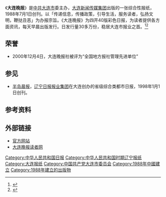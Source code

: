 《'''大连晚报'''》是[[中共|中共]][[大连市|大连市]]委主办，[[大连新闻传媒集团|大连新闻传媒集团]]出版的一张综合性报纸，1988年7月1日创刊。以「传递信息，传播政策，引导生活，服务读者，弘扬文明，鞭挞丑恶」为办报宗旨。《大连晚报》为四开40版彩色日报，为读者提供各方面资讯，每天早晨出版发行。日发行量30多万份，稳居大连市报业之首。<ref >{{cite web |url=http://www.abbao.cn/paper/paper_3641.html |language= |title=大连晚报 |publisher=abbao.cn |date= |accessdate=2013年11月 |archive-date=2020-05-31 |archive-url=https://web.archive.org/web/20200531004712/http://www.abbao.cn/paper/paper_3641.html |dead-url=yes }}</ref><ref>{{cite web |url=http://www.soubaoad.com/purchase/recommend/15417.shtml |language= |title=大连晚报在线看 |publisher=搜报网 |date=2010-05-31 |accessdate= |deadurl=yes |archiveurl=https://web.archive.org/web/20131110025805/http://www.soubaoad.com/purchase/recommend/15417.shtml |archivedate=2013-11-10 }}</ref>

== 荣誉 ==
*2000年12月4日，大连晚报社被评为“全国地方报社管理先进单位”

== 参见 ==
*[[半岛晨报|半岛晨报]]，[[辽宁日报报业集团|辽宁日报报业集团]]在大连创办的省级综合类都市日报，1998年1月1日创刊。

== 参考资料 ==
{{reflist}}

== 外部链接 ==
*[http://www.dlwb.com.cn/ 官方网站] {{Wayback|url=http://www.dlwb.com.cn/ |date=20210227170858 }}
*[http://www.dlwbreader.com/ 大连晚报读者网] {{Wayback|url=http://www.dlwbreader.com/ |date=20210116201038 }}

{{DEFAULTSORT:DA}}
[[Category:中华人民共和国日报|Category:中华人民共和国日报]]
[[Category:中华人民共和国时期辽宁报纸|Category:中华人民共和国时期辽宁报纸]]
[[Category:大连报纸|Category:大连报纸]]
[[Category:中国共产党大连市委员会|Category:中国共产党大连市委员会]]
[[Category:1988年中國建立|Category:1988年中國建立]]
[[Category:1988年建立的出版物|Category:1988年建立的出版物]]